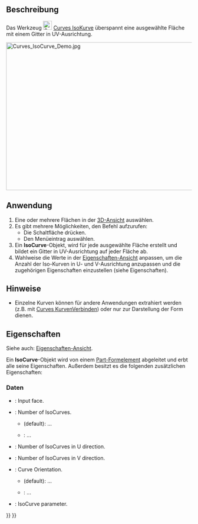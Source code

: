 <languages/>

{{Docnav/de
|[[Curves_TrimFace/de|TrimFace]]
|[[Curves_SketchOnSurface/de|SkizzeAufFläche]]
|[[Curves_Workbench/de|Curves]]
|IconL=Curves_TrimFace.svg
|IconR=Curves_SketchOnSurface.svg
|IconC=Curves_workbench_icon.svg
}}

{{GuiCommand/de
|Name=Curves IsoCurve
|Name/de=Curves IsoKurve
|MenuLocation=Surfaces → IsoCurve
|Workbenches=[[Curves_Workbench/de|Curves]]
|SeeAlso=[[Curves_JoinCurve/de|Curves KurveVerbinden]]
}}

<span id="Description"></span>
==Beschreibung==

Das Werkzeug [[Image:Curves_IsoCurve.svg|24px]] [[Curves_IsoCurve/de|Curves IsoKurve]] überspannt eine ausgewählte Fläche mit einem Gitter in UV-Ausrichtung.

[[File:Curves_IsoCurve_Demo.jpg|600x400px]]
{{Caption|Eine Fläche vor (links) und nach (rechts) der Anwendung dieses Werkzeuges}}

<span id="Usage"></span>
==Anwendung==

# Eine oder mehrere Flächen in der [[3D_View/de|3D-Ansicht]] auswählen.
# Es gibt mehrere Möglichkeiten, den Befehl aufzurufen:
#* Die Schaltfläche {{Button|[[Image:Curves_IsoCurve.svg|16px]] [[Curves_IsoCurve/de|Iso-Kurve]]}} drücken.
#* Den Menüeintrag {{MenuCommand|Oberflächen → [[Image:Curves_IsoCurve.svg|16px]] Iso-Kurve}} auswählen.
# Ein '''IsoCurve'''-Objekt, wird für jede ausgewählte Fläche erstellt und bildet ein Gitter in UV-Ausrichtung auf jeder Fläche ab.
# Wahlweise die Werte in der [[Property_View/de|Eigenschaften-Ansicht]] anpassen, um die Anzahl der Iso-Kurven in U- und V-Ausrichtung anzupassen und die zugehörigen Eigenschaften einzustellen (siehe Eigenschaften).

<span id="Notes"></span>
==Hinweise==

* Einzelne Kurven können für andere Anwendungen extrahiert werden (z.B. mit [[Curves_JoinCurve/de|Curves KurvenVerbinden]]) oder nur zur Darstellung der Form dienen.

<span id="Properties"></span>
==Eigenschaften==

Siehe auch: [[Property_View/de|Eigenschaften-Ansicht]].

Ein '''IsoCurve'''-Objekt wird von einem [[Part_Feature/de|Part-Formelement]] abgeleitet und erbt alle seine Eigenschaften. Außerdem besitzt es die folgenden zusätzlichen Eigenschaften:

<span id="Data"></span>
===Daten===

{{TitleProperty|Iso Curve}}

<div lang="en" dir="ltr" class="mw-content-ltr">
* {{PropertyData|Face|LinkSub}}: Input face.
* {{PropertyData|Mode|Enumeration}}: Number of IsoCurves.
** {{Value|Multi}} (default): ...
** {{Value|Single}}: ...
* {{PropertyData|Number U|Integer}}: Number of IsoCurves in U direction.
* {{PropertyData|Number V|Integer}}: Number of IsoCurves in V direction.
* {{PropertyData|Orientation|Enumeration}}: Curve Orientation.
** {{Value|U}} (default): ...
** {{Value|V}}: ...
* {{PropertyData|Parameter|Float}}: IsoCurve parameter.
</div>


{{Docnav/de
|[[Curves_TrimFace/de|TrimFace]]
|[[Curves_SketchOnSurface/de|SkizzeAufFläche]]
|[[Curves_Workbench/de|Curves]]
|IconL=Curves_TrimFace.svg
|IconR=Curves_SketchOnSurface.svg
|IconC=Curves_workbench_icon.svg
}}

{{Curves Tools navi{{#translation:}}}}
{{Userdocnavi{{#translation:}}}}